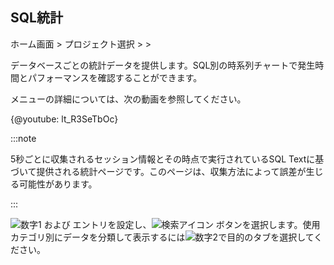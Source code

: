 ## SQL統計

ホーム画面 > プロジェクト選択 > <Cmdname sid="reportStat" className="uitext" /> > <Cmdname sid="statistics_sql" className="uitext" />

データベースごとの統計データを提供します。SQL別の時系列チャートで発生時間とパフォーマンスを確認することができます。 

<Cmdname sid="statistics_sql" className="uitext" />メニューの詳細については、次の動画を参照してください。

{@youtube: lt_R3SeTbOc}

:::note

5秒ごとに収集されるセッション情報とその時点で実行されているSQL Textに基づいて提供される統計ページです。このページは、収集方法によって誤差が生じる可能性があります。

:::

<ImgLang img="db-stat.png" desc="SQL統計" />

![数字1](/img/number-01.png) <Cmdname sid="time" className="uitext" /> および <Cmdname sid="instance" className="uitext" /> エントリを設定し、![検索アイコン](/img/ico-btn-search.png) ボタンを選択します。使用カテゴリ別にデータを分類して表示するには![数字2](/img/number-02.png)で目的のタブを選択してください。
